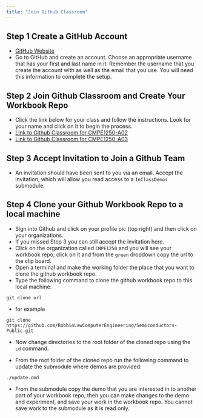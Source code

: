 ```yaml
---
title: "Join Github Classroom"
---
```


## Step 1 Create a GitHub Account

- [GitHub Website](https://github.com){target="_blank"}
- Go to GitHub and create an account. Choose an appropriate username that has your first and last name in it. Remember the username that you create the account with as well as the email that you use. You will need this information to complete the setup.

## Step 2 Join Github Classroom and Create Your Workbook Repo

- Click the link below for your class and follow the instructions. Look for your name and click on it to begin the process.
- [Link to Github Classroom for CMPE1250-A02](https://classroom.github.com/a/a-ya42nn){target="_blank"}
- [Link to Github Classroom for CMPE1250-A03](https://classroom.github.com/a/lH3VDvQI){target="_blank"}

## Step 3 Accept Invitation to Join a Github Team

- An invitation should have been sent to you via an email. Accept the invitation, which will allow you read access to a `InClassDemos` submodule.

## Step 4 Clone your Github Workbook Repo to a local machine

- Sign into Github and click on your profile pic (top right) and then click on your organizations.
- If you missed Step 3 you can still accept the invitation here.
- Click on the organization called `CMPE1250` and you will see your workbook repo, click on it and from the `green` dropdown copy the url to the clip board.
- Open a terminal and make the working folder the place that you want to clone the github workbook repo.
- Type the following command to clone the github workbook repo to this local machine:
```github
git clone url
```

- for example
```
git clone https://github.com/RobbinLawComputerEngineering/Semiconductors-Public.git
```

- Now change directories to the root folder of the cloned repo using the `cd` command.

- From the root folder of the cloned repo run the following command to update the submodule where demos are provided:
```
./update.cmd
```

- From the submodule copy the demo that you are interested in to another part of your workbook repo, then you can make changes to the demo and experiment, and save your work in the workbook repo. You cannot save work to the submodule as it is read only.
